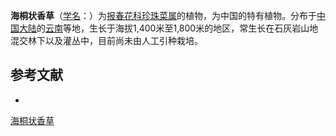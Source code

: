 {{Speciesbox
| name = 海桐状香草
| status = 
| status_system = 
| image =
| genus = Lysimachia
| species = pittosporoides
| authority = C. Y. Wu
}}

'''海桐状香草'''（[[学名|学名]]：{{lang|la|''Lysimachia pittosporoides''}}）为[[报春花科|报春花科]][[珍珠菜属|珍珠菜属]]的植物，为中国的特有植物。分布于[[中国大陆|中国大陆]]的[[云南|云南]]等地，生长于海拔1,400米至1,800米的地区，常生长在石灰岩山地混交林下以及灌丛中，目前尚未由人工引种栽培。

== 参考文献 ==
<div class="references-small">
* {{cite web| url =http://www.bioinfo.cn/db05/KmzwSpecies.php?action=view&id=17617| title =海桐状香草| work =《中国高等植物数据库全库》| publisher =中国科学院微生物研究所| author =昆明植物研究所| accessdate =2009-02-25| deadurl =yes| archiveurl =https://web.archive.org/web/20160305010941/http://www.bioinfo.cn/db05/KmzwSpecies.php?action=view&id=17617| archivedate =2016-03-05}}
</div>
{{Taxonbar|from=Q11150866}}

[[Category:珍珠菜属|海桐状香草]]


{{植物小作品}}